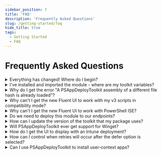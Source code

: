 ```yaml
---
sidebar_position: 7
title: 'FAQ'
description: 'Frequently Asked Questions'
slug: /getting-started/faq
hide_title: true
tags:
  - Getting Started
  - FAQ
---
```


# Frequently Asked Questions

<details>
<summary>Everything has changed! Where do I begin?</summary>

Some useful links to get you going:

- [Changes in v4](/docs/getting-started/changes-in-v4)
- [v4 Function Mapping](/docs/reference/v4-function-mapping)
- [Migrating from v3](/docs/getting-started/migrating-from-v3)
</details>

<details>
<summary>I've installed and imported the module - where are my toolkit variables?</summary>

Environment variables will not be available until you have either opened an ADTSession or called the [Export-ADTEnvironmentTableToSessionState](/docs/reference/functions/Export-ADTEnvironmentTableToSessionState) command.

This will be handled for you automatically within the deployment script.

Variables specific to a particular deployment, such as `$appName` and `$appVersion`, can now be found inside the [$adtSession](/docs/reference/adtsession-object) object.

For more information, see the [Variables](/docs/reference/variables) page.
</details>

<details>
<summary>Why do I get the error "A PSAppDeployToolkit assembly of a different file hash is already loaded"?</summary>

Once dlls are loaded into PowerShell, it is not possible to unload them. If the module detects that a mismatching version has already been imported in the current PowerShell session, this error will be thrown.

Restart PowerShell, or use a separate shell for testing your deployment. You can also avoid this by ensuring that your installed version of the module and your application package are all on the same latest version.
</details>

<details>
<summary>Why can't I get the new Fluent UI to work with my v3 scripts in compatibility mode?</summary>

The new Fluent UI has some additional parameters, such as SubTitle, that are not part of the Classic UI.

To ensure 100% backwards compatibility, when running a v3 script in compatibility mode, you are restricted to only being able to use the classic UI.
</details>

<details>
<summary>Why can't I get the new Fluent UI to work with PowerShell ISE?</summary>

Unfortunately there are some issues with the PowerShell host of the ISE that make it incompatible with the new Fluent UI.

You can continue to develop within the ISE, but you should use a separate PowerShell instance to launch and test your deployment. Alternatively, use another IDE such as [Visual Studio Code](https://code.visualstudio.com/download).
</details>

<details>
<summary>Do we need to deploy this module to our endpoints?</summary>

This is not required, as a copy of the module is contained within the deployment template that we provide for download (or that you can generate with the `New-ADTTemplate` command).

However, the option also exists for you to delete the PSAppDeployToolkit folder from this template and pre-install the module on the device.

There are pros and cons to this approach:

- Pros:
  - Packages will be smaller and faster to download
  - Updating the module means all packages will get the latest updates and UI changes

- Cons:
  - You need to figure out how to deploy the module to all devices and ensure this runs before and packages that depend upon the module.
  - There is a risk running a previously tested deployment against a new version of the module that it was not previously tested against, either through bugs being introduced, or new breaking changes brought in through major version updates.
</details>

<details>
<summary>How can I update the version of the toolkit that my package uses?</summary>

To update a PSAppDeployToolkit v3 package to v4 standards, there is a `Convert-ADTDeployment` command in the companion [PSAppDeployToolkit.Tools](https://github.com/PSAppDeployToolkit/PSAppDeployToolkit.Tools) module (see [Migrating from v3](../getting-started/migrating-from-v3) for further info).

To update a v4 package to a newer version, since the config and asset folders are externalised, all you need to do is replace the PSAppDeployToolkit folder with the new version. There should not be any breaking changes to worry about if applying a patch release (e.g. upgrading 4.0.0 to 4.0.4).

However, for major/minor upgrades (e.g. from 4.0 to 4.1 or even 5.0), then you should review the release notes and documentation to see if there are any changes required to the configuration files.
</details>

<details>
<summary>Will PSAppDeployToolkit ever get support for Winget?</summary>

There are no current plans to include this directly in the toolkit, however there is a community extension that has been created to provide this functionality:

[GitHub](https://github.com/mjr4077au/PSAppDeployToolkit.WinGet)
[PSGallery](https://www.powershellgallery.com/packages/PSAppDeployToolkit.WinGet)
</details>

<details>
<summary>How do I get the UI to display with an Intune deployment?</summary>

For 4.0.x and below, ServiceUI.exe is required to display the UI in an Intune deployment. There is a helper script available to assist with this:

[Invoke-ServiceUI](https://github.com/PSAppDeployToolkit/PSAppDeployToolkit/tree/main/examples/ServiceUI)

The plan is to handle this natively in a future version of the toolkit by having the UI components run as a separate user process.
</details>

<details>
<summary>How can I control when retries will occur after the defer option is selected?</summary>

A 60012 error code will be returned when the defer option is selected. With ConfigMgr, you have the option to configure the Fast Retry interval and set 60012 to be interpreted as Fast Retry (usually 1618).

This is not a good solution for Intune however, as there is no way to configure the Fast Retry interval and it will retry a few minutes later.

Options have been discussed for scheduling a task to retry the deployment at a later time, but there are numerous issues with this approach, such as the need to cache the package, the risk of multiple installs running concurrently and the success code not being reported back to Intune.
</details>

<details>
<summary>Can I use PSAppDeployToolkit to install user-context apps?</summary>

Sure, you just need to set the `RequireAdmin` option in Config.psd1 to `$false` if the installation does not require admin rights.
</details>
